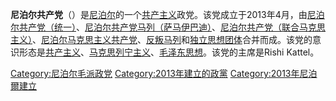 {{Other uses|尼泊尔共产主义政党列表}}
{{Unreferenced|time=2019-04-10T10:00:31+00:00}}
'''尼泊尔共产党'''（{{lang-ne|नेपाल कम्युनिष्ट पार्टी}}）是[[尼泊尔|尼泊尔]]的一个[[共产主义|共产主义]]政党。该党成立于2013年4月，由[[尼泊尔共产党（统一）|尼泊尔共产党（统一）]]、[[尼泊尔共产党马列（萨马伊巴迪）|尼泊尔共产党马列（萨马伊巴迪）]]、[[尼泊尔共产党（联合马克思主义）|尼泊尔共产党（联合马克思主义）]]、[[尼泊尔马克思主义共产党|尼泊尔马克思主义共产党]]、[[反叛马列|反叛马列]]和[[独立思想团体|独立思想团体]]合并而成。该党的意识形态是[[共产主义|共产主义]]、[[马克思列宁主义|马克思列宁主义]]、[[毛泽东思想|毛泽东思想]]。该党的主席是Rishi Kattel。

{{尼泊尔的共产党|nocat}}
[[Category:尼泊尔毛派政党|Category:尼泊尔毛派政党]]
[[Category:2013年建立的政黨|Category:2013年建立的政黨]]
[[Category:2013年尼泊爾建立|Category:2013年尼泊爾建立]]

{{尼泊尔小作品}}
{{政党小作品}}